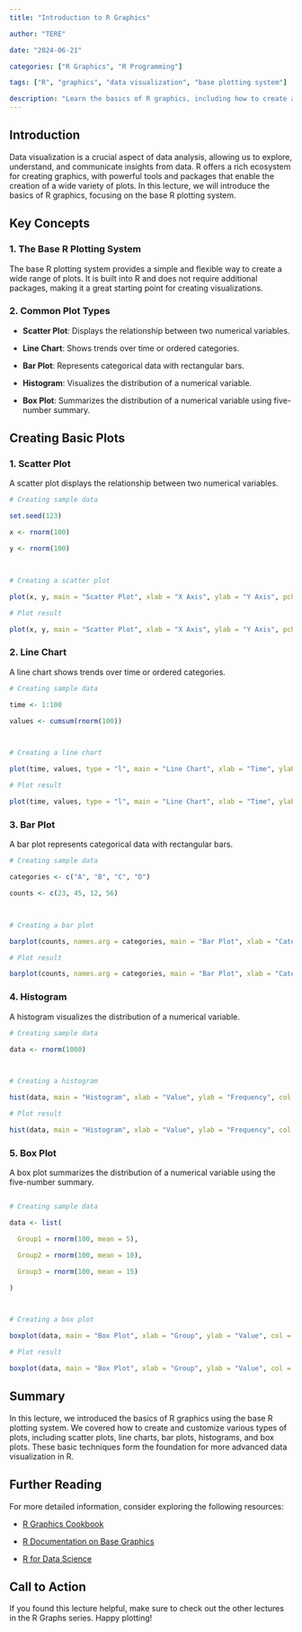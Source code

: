 ```yaml
---
title: "Introduction to R Graphics"

author: "TERE"

date: "2024-06-21"

categories: ["R Graphics", "R Programming"]

tags: ["R", "graphics", "data visualization", "base plotting system"]

description: "Learn the basics of R graphics, including how to create and customize basic plots using the base R plotting system. This lecture covers essential techniques for visualizing data in R."
---
```




## Introduction



Data visualization is a crucial aspect of data analysis, allowing us to explore, understand, and communicate insights from data. R offers a rich ecosystem for creating graphics, with powerful tools and packages that enable the creation of a wide variety of plots. In this lecture, we will introduce the basics of R graphics, focusing on the base R plotting system.



## Key Concepts



### 1. The Base R Plotting System



The base R plotting system provides a simple and flexible way to create a wide range of plots. It is built into R and does not require additional packages, making it a great starting point for creating visualizations.



### 2. Common Plot Types



- **Scatter Plot**: Displays the relationship between two numerical variables.

- **Line Chart**: Shows trends over time or ordered categories.

- **Bar Plot**: Represents categorical data with rectangular bars.

- **Histogram**: Visualizes the distribution of a numerical variable.

- **Box Plot**: Summarizes the distribution of a numerical variable using five-number summary.



## Creating Basic Plots



### 1. Scatter Plot



A scatter plot displays the relationship between two numerical variables.



```r

# Creating sample data

set.seed(123)

x <- rnorm(100)

y <- rnorm(100)



# Creating a scatter plot

plot(x, y, main = "Scatter Plot", xlab = "X Axis", ylab = "Y Axis", pch = 19, col = "blue")

```



```r

# Plot result

plot(x, y, main = "Scatter Plot", xlab = "X Axis", ylab = "Y Axis", pch = 19, col = "blue")

```



### 2. Line Chart



A line chart shows trends over time or ordered categories.



```r

# Creating sample data

time <- 1:100

values <- cumsum(rnorm(100))



# Creating a line chart

plot(time, values, type = "l", main = "Line Chart", xlab = "Time", ylab = "Values", col = "red")

```



```r

# Plot result

plot(time, values, type = "l", main = "Line Chart", xlab = "Time", ylab = "Values", col = "red")

```



### 3. Bar Plot



A bar plot represents categorical data with rectangular bars.



```r

# Creating sample data

categories <- c("A", "B", "C", "D")

counts <- c(23, 45, 12, 56)



# Creating a bar plot

barplot(counts, names.arg = categories, main = "Bar Plot", xlab = "Category", ylab = "Count", col = "green")

```



```r

# Plot result

barplot(counts, names.arg = categories, main = "Bar Plot", xlab = "Category", ylab = "Count", col = "green")

```



### 4. Histogram



A histogram visualizes the distribution of a numerical variable.



```r

# Creating sample data

data <- rnorm(1000)



# Creating a histogram

hist(data, main = "Histogram", xlab = "Value", ylab = "Frequency", col = "purple", breaks = 30)

```



```r

# Plot result

hist(data, main = "Histogram", xlab = "Value", ylab = "Frequency", col = "purple", breaks = 30)

```



### 5. Box Plot



A box plot summarizes the distribution of a numerical variable using the five-number summary.



```r

# Creating sample data

data <- list(

  Group1 = rnorm(100, mean = 5),

  Group2 = rnorm(100, mean = 10),

  Group3 = rnorm(100, mean = 15)

)



# Creating a box plot

boxplot(data, main = "Box Plot", xlab = "Group", ylab = "Value", col = c("orange", "yellow", "cyan"))

```



```r

# Plot result

boxplot(data, main = "Box Plot", xlab = "Group", ylab = "Value", col = c("orange", "yellow", "cyan"))

```



## Summary



In this lecture, we introduced the basics of R graphics using the base R plotting system. We covered how to create and customize various types of plots, including scatter plots, line charts, bar plots, histograms, and box plots. These basic techniques form the foundation for more advanced data visualization in R.



## Further Reading



For more detailed information, consider exploring the following resources:



- [R Graphics Cookbook](https://r-graphics.org/)

- [R Documentation on Base Graphics](https://www.rdocumentation.org/packages/graphics/versions/3.6.2)

- [R for Data Science](https://r4ds.had.co.nz/visualize.html)



## Call to Action



If you found this lecture helpful, make sure to check out the other lectures in the R Graphs series. Happy plotting!